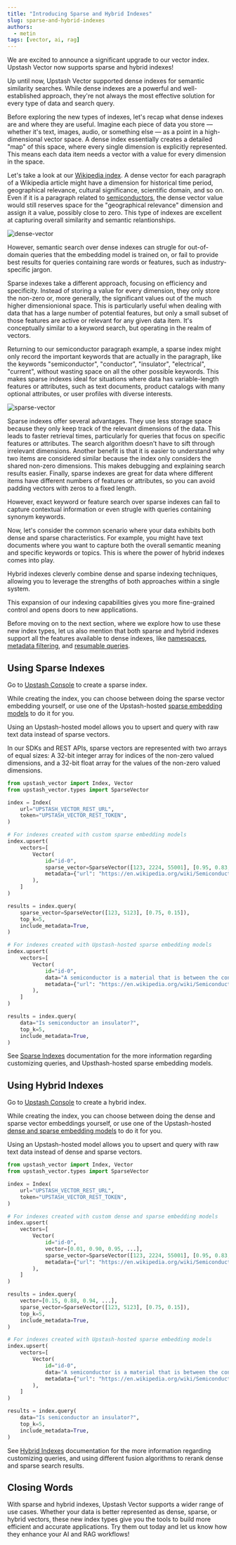 ```yaml
---
title: "Introducing Sparse and Hybrid Indexes"
slug: sparse-and-hybrid-indexes
authors:
  - metin
tags: [vector, ai, rag]
---
```


We are excited to announce a significant upgrade to our vector index.
Upstash Vector now supports sparse and hybrid indexes!

Up until now, Upstash Vector supported dense indexes for semantic similarity
searches. While dense indexes are a powerful and well-established approach,
they're not always the most effective solution for every type of data and search query.

Before exploring the new types of indexes, let's recap what dense indexes
are and where they are useful. Imagine each piece of data you store — whether
it's text, images, audio, or something else — as a point in a high-dimensional
vector space. A dense index essentially creates a detailed "map" of this space,
where every single dimension is explicitly represented. This means each data
item needs a vector with a value for every dimension in the space.

Let's take a look at our [Wikipedia index](https://upstash.com/blog/indexing-wikipedia).
A dense vector for each paragraph of a Wikipedia article might have a
dimension for historical time period, geographical relevance,
cultural significance, scientific domain, and so on. Even if it is a paragraph
related to [semiconductors](https://en.wikipedia.org/wiki/Semiconductor),
the dense vector value would still reserves space for the
"geographical relevance" dimension and assign it a value, possibly close
to zero. This type of indexes are excellent at capturing overall similarity
and semantic relantionships.

![dense-vector](/blog/sparse-and-hybrid-indexes/dense-vector.png)

However, semantic search over dense indexes can strugle for out-of-domain queries
that the embedding model is trained on, or fail to provide best results for queries
containing rare words or features, such as industry-specific jargon.

Sparse indexes take a different approach, focusing on efficiency and specificity.
Instead of storing a value for every dimension, they only store the non-zero or,
more generally, the significant values out of the much higher dimensionional space.
This is particularly useful when dealing with data that has a large number of
potential features, but only a small subset of those features are active or relevant
for any given data item. It's conceptually similar to a keyword search, but
operating in the realm of vectors.

Returning to our semiconductor paragraph example, a sparse index might only record
the important keywords that are actually in the paragraph, like the keywords
"semiconductor", "conductor", "insulator", "electrical", "current", without wasting
space on all the other possible keywords. This makes sparse indexes ideal for
situations where data has variable-length features or attributes, such as text documents,
product catalogs with many optional attributes, or user profiles with diverse interests.

![sparse-vector](/blog/sparse-and-hybrid-indexes/sparse-vector.png)

Sparse indexes offer several advantages. They use less storage space because they
only keep track of the relevant dimensions of the data. This leads to faster retrieval
times, particularly for queries that focus on specific features or attributes.
The search algorithm doesn't have to sift through irrelevant dimensions. Another benefit
is that it is easier to understand why two items are considered similar because the
index only considers the shared non-zero dimensions. This makes debugging and explaining
search results easier. Finally, sparse indexes are great for data where different items
have different numbers of features or attributes, so you can avoid padding vectors with
zeros to a fixed length.

However, exact keyword or feature search over sparse indexes can fail to capture
contextual information or even strugle with queries containing synonym keywords.

Now, let's consider the common scenario where your data exhibits both dense and sparse
characteristics. For example, you might have text documents where you want to capture
both the overall semantic meaning and specific keywords or topics. This is where the
power of hybrid indexes comes into play.

Hybrid indexes cleverly combine dense and sparse indexing techniques, allowing you to
leverage the strengths of both approaches within a single system.

This expansion of our indexing capabilities gives you more fine-grained control and opens
doors to new applications.

Before moving on to the next section, where we explore how to use these new index types,
let us also mention that both sparse and hybrid indexes support all the features available
to dense indexes, like [namespaces](https://upstash.com/docs/vector/features/namespaces),
[metadata filtering](https://upstash.com/docs/vector/features/filtering), and
[resumable queries](https://upstash.com/docs/vector/features/resumablequery).

## Using Sparse Indexes

Go to [Upstash Console](https://console.upstash.com) to create a sparse index.

While creating the index, you can choose between doing the sparse vector
embedding yourself, or use one of the Upstash-hosted
[sparse embedding models](https://upstash.com/docs/vector/features/embeddingmodels#models)
to do it for you.

Using an Upstash-hosted model allows you to upsert and query with raw text data
instead of sparse vectors.

In our SDKs and REST APIs, sparse vectors are represented with two arrays of equal
sizes: A 32-bit integer array for indices of the non-zero valued dimensions, and
a 32-bit float array for the values of the non-zero valued dimensions.

```python
from upstash_vector import Index, Vector
from upstash_vector.types import SparseVector

index = Index(
    url="UPSTASH_VECTOR_REST_URL",
    token="UPSTASH_VECTOR_REST_TOKEN",
)

# For indexes created with custom sparse embedding models
index.upsert(
    vectors=[
        Vector(
            id="id-0",
            sparse_vector=SparseVector([123, 2224, 55001], [0.95, 0.83, 0.82]),
            metadata={"url": "https://en.wikipedia.org/wiki/Semiconductor"},
        ),
    ]
)

results = index.query(
    sparse_vector=SparseVector([123, 5123], [0.75, 0.15]),
    top_k=5,
    include_metadata=True,
)

# For indexes created with Upstash-hosted sparse embedding models
index.upsert(
    vectors=[
        Vector(
            id="id-0",
            data="A semiconductor is a material that is between the conductor and insulator in ability to conduct electrical current.",
            metadata={"url": "https://en.wikipedia.org/wiki/Semiconductor"},
        ),
    ]
)

results = index.query(
    data="Is semiconductor an insulator?",
    top_k=5,
    include_metadata=True,
)
```

See [Sparse Indexes](https://upstash.com/docs/vector/features/sparseindexes) documentation
for the more information regarding customizing queries, and Upsthash-hosted sparse
embedding models.

## Using Hybrid Indexes

Go to [Upstash Console](https://console.upstash.com) to create a hybrid index.

While creating the index, you can choose between doing the dense and sparse vector
embeddings yourself, or use one of the Upstash-hosted
[dense and sparse embedding models](https://upstash.com/docs/vector/features/embeddingmodels#models)
to do it for you.

Using an Upstash-hosted model allows you to upsert and query with raw text data
instead of dense and sparse vectors.

```python
from upstash_vector import Index, Vector
from upstash_vector.types import SparseVector

index = Index(
    url="UPSTASH_VECTOR_REST_URL",
    token="UPSTASH_VECTOR_REST_TOKEN",
)

# For indexes created with custom dense and sparse embedding models
index.upsert(
    vectors=[
        Vector(
            id="id-0",
            vector=[0.01, 0.90, 0.95, ...],
            sparse_vector=SparseVector([123, 2224, 55001], [0.95, 0.83, 0.82]),
            metadata={"url": "https://en.wikipedia.org/wiki/Semiconductor"},
        ),
    ]
)

results = index.query(
    vector=[0.15, 0.88, 0.94, ...],
    sparse_vector=SparseVector([123, 5123], [0.75, 0.15]),
    top_k=5,
    include_metadata=True,
)

# For indexes created with Upstash-hosted sparse embedding models
index.upsert(
    vectors=[
        Vector(
            id="id-0",
            data="A semiconductor is a material that is between the conductor and insulator in ability to conduct electrical current.",
            metadata={"url": "https://en.wikipedia.org/wiki/Semiconductor"},
        ),
    ]
)

results = index.query(
    data="Is semiconductor an insulator?",
    top_k=5,
    include_metadata=True,
)
```

See [Hybrid Indexes](https://upstash.com/docs/vector/features/hybridindexes) documentation
for the more information regarding customizing queries, and using different fusion algorithms to
rerank dense and sparse search results.

## Closing Words

With sparse and hybrid indexes, Upstash Vector supports a wider range of use cases.
Whether your data is better represented as dense, sparse, or hybrid vectors, these
new index types give you the tools to build more efficient and accurate applications.
Try them out today and let us know how they enhance your AI and RAG workflows!
